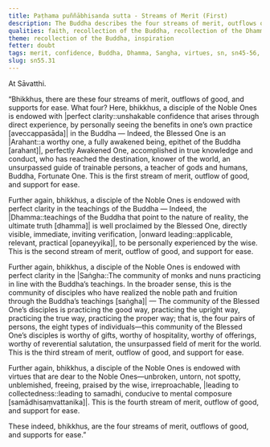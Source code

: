 ```yaml
---
title: Paṭhama puññābhisanda sutta - Streams of Merit (First)
description: The Buddha describes the four streams of merit, outflows of good, and supports for ease. The fourth quality is virtue.
qualities: faith, recollection of the Buddha, recollection of the Dhamma, recollection of the Saṅgha, ethical conduct
theme: recollection of the Buddha, inspiration
fetter: doubt
tags: merit, confidence, Buddha, Dhamma, Sangha, virtues, sn, sn45-56, sn55
slug: sn55.31
---
```


At Sāvatthi.

“Bhikkhus, there are these four streams of merit, outflows of good, and supports for ease. What four? Here, bhikkhus, a disciple of the Noble Ones is endowed with |perfect clarity::unshakable confidence that arises through direct experience, by personally seeing the benefits in one’s own practice [aveccappasāda]| in the Buddha — Indeed, the Blessed One is an |Arahant::a worthy one, a fully awakened being, epithet of the Buddha [arahant]|, perfectly Awakened One, accomplished in true knowledge and conduct, who has reached the destination, knower of the world, an unsurpassed guide of trainable persons, a teacher of gods and humans, Buddha, Fortunate One. This is the first stream of merit, outflow of good, and support for ease.

Further again, bhikkhus, a disciple of the Noble Ones is endowed with perfect clarity in the teachings of the Buddha — Indeed, the |Dhamma::teachings of the Buddha that point to the nature of reality, the ultimate truth [dhamma]| is well proclaimed by the Blessed One, directly visible, immediate, inviting verification, |onward leading::applicable, relevant, practical [opaneyyika]|, to be personally experienced by the wise. This is the second stream of merit, outflow of good, and support for ease.

Further again, bhikkhus, a disciple of the Noble Ones is endowed with perfect clarity in the |Saṅgha::The community of monks and nuns practicing in line with the Buddha’s teachings. In the broader sense, this is the community of disciples who have realized the noble path and fruition through the Buddha’s teachings [saṅgha]| — The community of the Blessed One’s disciples is practicing the good way, practicing the upright way, practicing the true way, practicing the proper way; that is, the four pairs of persons, the eight types of individuals—this community of the Blessed One’s disciples is worthy of gifts, worthy of hospitality, worthy of offerings, worthy of reverential salutation, the unsurpassed field of merit for the world. This is the third stream of merit, outflow of good, and support for ease.

Further again, bhikkhus, a disciple of the Noble Ones is endowed with virtues that are dear to the Noble Ones—unbroken, untorn, not spotty, unblemished, freeing, praised by the wise, irreproachable, |leading to collectedness::leading to samadhi, conducive to mental composure [samādhisaṃvattanika]|. This is the fourth stream of merit, outflow of good, and support for ease.

These indeed, bhikkhus, are the four streams of merit, outflows of good, and supports for ease.”
